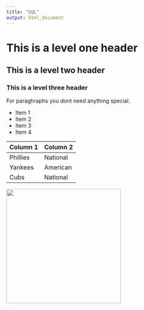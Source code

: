 ```yaml
---
title: "SQL"
output: html_document
---
```


# This is a level one header
## This is a level two header
### This is a level three header

For paraghraphs you dont need anything special.

* Item 1
* Item 2
* Item 3
* Item 4

Column 1 | Column 2
------|-----
Phillies | National
Yankees | American
Cubs | National



<img src="Pirates.jpg" width="300" />